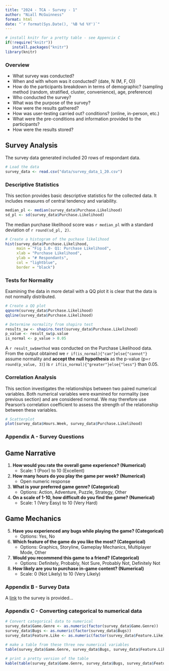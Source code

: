```yaml
---
title: "2024 - TCA - Survey - 1"
author: "Niall McGuinness"
format: html
date: "`r format(Sys.Date(), '%B %d %Y')`"
---
```


```r
# install knitr for a pretty table - see Appencix C
if(!require("knitr"))
   install.packages("knitr")
library(knitr)
```


### Overview
- What survey was conducted?
- When and with whom was it conducted? (date, N (M, F, O))
- How do the participants breakdown in terms of demographic?
(sampling method (random, stratified, cluster, convenience), age, preference)
- Who conducted the survey?
- What was the purpose of the survey?
- How were the results gathered?
- How was user-testing carried out? conditions? (online, in-person, etc.)
- What were the pre-conditions and information provided to the participants?
- How were the results stored?

## Survey Analysis

The survey data generated included 20 rows of respondant data.

```r
# Load the data
survey_data <- read.csv("data/survey_data_1_20.csv")
```

### Descriptive Statistics

This section provides basic descriptive statistics for the collected data. It includes measures of central tendency and variability.

```r
median_pl <- median(survey_data$Purchase.Likelihood)
sd_pl <- sd(survey_data$Purchase.Likelihood)

```

The median purchase likelihood score was `r median_pl` with a standard deviation of `r round(sd_pl, 2)`.

```r
# Create a histogram of the puchase likelihood
hist(survey_data$Purchase.Likelihood,
     main = "Fig 1.0- Q1: Purchase Likelihood",
     xlab = "Purchase Likelihood",
     ylab = "# Respondants",
     col = "lightblue",
     border = "black")
```

### Tests for Normality

Examining the data in more detail with a QQ plot it is clear that the data is not normally distributed.

```r
# Create a QQ plot
qqnorm(survey_data$Purchase.Likelihood)
qqline(survey_data$Purchase.Likelihood)

# Determine normality from shapiro test
results_sw <- shapiro.test(survey_data$Purchase.Likelihood)
p_value <- result_sw$p.value
is_normal <- p_value > 0.05
```

A `r result_sw$method` was conducted on the Purchase Likelihood data. From the output obtained we `r if(is_normal){"can"}else{"cannot"}` assume normality and **accept the null hypothesis** as the p-value (p=`r round(p_value, 3)`) is `r if(is_normal){"greater"}else{"less"}` than 0.05.


### Correlation Analysis

This section investigates the relationships between two paired numerical variables. Both numerical variables were examined for normality (see previous section) and are considered normal. We may therefore use Pearson's correlation coefficient to assess the strength of the relationship between these variables.

```r
# Scatterplot
plot(survey_data$Hours.Week, survey_data$Purchase.Likelihood)

```

### Appendix A - Survey Questions

## Game Narrative
1.  **How would you rate the overall game experience? (Numerical)**
    -   Scale: 1 (Poor) to 10 (Excellent)
2.  **How many hours do you play the game per week? (Numerical)**
    -   Open numeric response
3.  **What is your preferred game genre? (Categorical)**
    -   Options: Action, Adventure, Puzzle, Strategy, Other
4.  **On a scale of 1-10, how difficult do you find the game? (Numerical)**
    -   Scale: 1 (Very Easy) to 10 (Very Hard)

## Game Mechanics    
    
5.  **Have you experienced any bugs while playing the game? (Categorical)**
    -   Options: Yes, No
6.  **Which feature of the game do you like the most? (Categorical)**
    -   Options: Graphics, Storyline, Gameplay Mechanics, Multiplayer Mode, Other
7.  **Would you recommend this game to a friend? (Categorical)**
    -   Options: Definitely, Probably, Not Sure, Probably Not, Definitely Not
8.  **How likely are you to purchase in-game content? (Numerical)**
    -   Scale: 0 (Not Likely) to 10 (Very Likely)
    
### Appendix B - Survey Data

A [link](www.dkit.ie) to the survey is provided...

### Appendix C - Converting categorical to numerical data

```r
# Convert categorical data to numerical
survey_data$Game.Genre <- as.numeric(factor(survey_data$Game.Genre))
survey_data$Bugs <- as.numeric(factor(survey_data$Bugs))
survey_data$Feature.Like <- as.numeric(factor(survey_data$Feature.Like))

# make a table from these three new numerical variables
table(survey_data$Game.Genre, survey_data$Bugs, survey_data$Feature.Like)

# print a pretty version of the table
kable(table(survey_data$Game.Genre, survey_data$Bugs, survey_data$Feature.Like))


```


